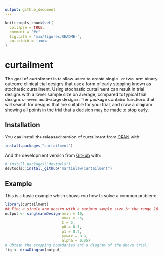 ```yaml
---
output: github_document
---
```


<!-- README.md is generated from README.Rmd. Please edit that file -->

```r
knitr::opts_chunk$set(
  collapse = TRUE,
  comment = "#>",
  fig.path = "man/figures/README-",
  out.width = "100%"
)
```

# curtailment

<!-- badges: start -->
<!-- badges: end -->

The goal of curtailment is to allow users to create single- or two-arm binary outcome clinical trial designs that use a form of early stopping known as stochastic curtailment. Using stochastic curtailment can result in trial designs with a lower sample size on average, compared to typical trial designs or even multi-stage designs. The package contains functions that will search for designs that are suitable for your trial, and draw a diagram showing all points in the trial that a decision may be made to stop early.

## Installation

You can install the released version of curtailment from [CRAN](https://CRAN.R-project.org) with:

``` r
install.packages("curtailment")
```

And the development version from [GitHub](https://github.com/) with:

``` r
# install.packages("devtools")
devtools::install_github("martinlaw/curtailment")
```
## Example

This is a basic example which shows you how to solve a common problem:

```r
library(curtailment)
## Find a single-arm design with a maximum sample size in the range 10-25, allowing early stopping after every 5 results, with a type-I error-rate of 0.05 when the response rate equals 0.1 and a power of 0.8 when the response rate equals 0.4:
output <- singlearmDesign(nmin = 10,
                          nmax = 25,
                          C = 5,
                          p0 = 0.1,
                          p1 = 0.4,
                          power = 0.8,
                          alpha = 0.05)
# Obtain the stopping boundaries and a diagram of the above trial:
fig <- drawDiagram(output)
```


